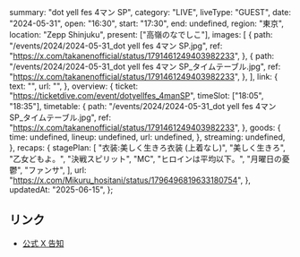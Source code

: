   summary: "dot yell fes 4マン SP",
  category: "LIVE",
  liveType: "GUEST",
  date: "2024-05-31",
  open: "16:30",
  start: "17:30",
  end: undefined,
  region: "東京",
  location: "Zepp Shinjuku",
  present: ["高嶺のなでしこ"],
  images: [
    {
      path: "/events/2024/2024-05-31_dot yell fes 4マン SP.jpg",
      ref: "https://x.com/takanenofficial/status/1791461249403982233",
    },
    {
      path: "/events/2024/2024-05-31_dot yell fes 4マン SP_タイムテーブル.jpg",
      ref: "https://x.com/takanenofficial/status/1791461249403982233",
    },
  ],
  link: {
    text: "",
    url: "",
  },
  overview: {
    ticket: "https://ticketdive.com/event/dotyellfes_4manSP",
    timeSlot: ["18:05", "18:35"],
    timetable: {
      path: "/events/2024/2024-05-31_dot yell fes 4マン SP_タイムテーブル.jpg",
      ref: "https://x.com/takanenofficial/status/1791461249403982233",
    },
    goods: {
      time: undefined,
      lineup: undefined,
      url: undefined,
    },
    streaming: undefined,
  },
  recaps: {
    stagePlan: [
      "衣装:美しく生きろ衣装 (上着なし)",
      "美しく生きろ",
      "乙女どもよ。",
      "決戦スピリット",
      "MC",
      "ヒロインは平均以下。",
      "月曜日の憂鬱",
      "ファンサ",
    ],
    url: "https://x.com/Mikuru_hositani/status/1796496819633180754",
  },
  updatedAt: "2025-06-15",
};

## リンク

- [公式 X 告知](https://x.com/takanenofficial/status/1791461249403982233)
